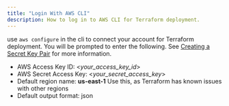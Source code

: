 ```yaml
---
title: "Login With AWS CLI"
description: How to log in to AWS CLI for Terraform deployment.
---
```


use `aws configure` in the cli to connect your account for Terraform deployment. You will be prompted to enter the following. See [Creating a Secret Key Pair](/setup/deployment/ansible-deployment/aws-permissions/creating-a-secret-key-pair) for more information.

* AWS Access Key ID: \<*your\_access\_key\_id*>
* AWS Secret Access Key: \<*your\_secret\_access\_key*>
* Default region name: **us-east-1** Use this, as Terraform has known issues with other regions
* Default output format: json